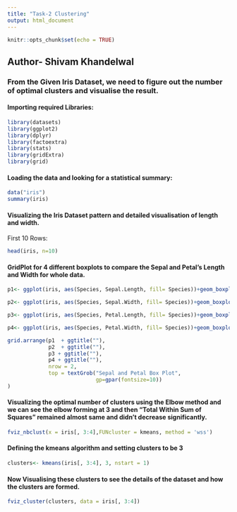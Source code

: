 ---
title: "Task-2 Clustering"
output: html_document
---

```{r setup, include=FALSE}
knitr::opts_chunk$set(echo = TRUE)
```

## Author- Shivam Khandelwal

### From the Given Iris Dataset, we need to figure out the number of optimal clusters and visualise the result.

#### Importing required Libraries:
```{r cars}
library(datasets)
library(ggplot2)
library(dplyr)
library(factoextra)
library(stats)
library(gridExtra)
library(grid)
```

#### Loading the data and looking for a statistical summary:

```{r pressure}
data("iris")
summary(iris)
```
<p></p>
<p></p>
#### Visualizing the Iris Dataset pattern and detailed visualisation of length and width.

First 10 Rows:
```{r}
head(iris, n=10)
```
<p></p>
<p></p>
#### GridPlot for 4 different boxplots to compare the Sepal and Petal's Length and Width for whole data.

```{r}
p1<- ggplot(iris, aes(Species, Sepal.Length, fill= Species))+geom_boxplot()+theme(legend.position = "none")

p2<- ggplot(iris, aes(Species, Sepal.Width, fill= Species))+geom_boxplot()+theme(legend.position = "none")

p3<- ggplot(iris, aes(Species, Petal.Length, fill= Species))+geom_boxplot()+theme(legend.position = "none")

p4<- ggplot(iris, aes(Species, Petal.Width, fill= Species))+geom_boxplot()+theme(legend.position = "none")

grid.arrange(p1  + ggtitle(""),
             p2  + ggtitle(""),
             p3 + ggtitle(""),
             p4 + ggtitle(""),
             nrow = 2,
             top = textGrob("Sepal and Petal Box Plot", 
                            gp=gpar(fontsize=10))
)

```
<p></p>
<p></p>
#### Visualizing the optimal number of clusters using the Elbow method and we can see the elbow forming at 3 and then "Total Within Sum of Squares" remained almost same and didn't decrease significantly.
```{r}
fviz_nbclust(x = iris[, 3:4],FUNcluster = kmeans, method = 'wss')
```
<p></p>
<p></p>
#### Defining the kmeans algorithm and setting clusters to be 3
```{r}
clusters<- kmeans(iris[, 3:4], 3, nstart = 1)
```
<p></p>
<p></p>

#### Now Visualising these clusters to see the details of the dataset and how the clusters are formed.
```{r}
fviz_cluster(clusters, data = iris[, 3:4])
```



